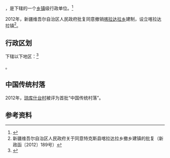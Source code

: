 {{中国乡级行政区|65/40/27/205/000}}

'''{{PAGENAMEBASE}}'''，是{{PRC admin/fullname|65/40/27/205/000|3}}下辖的一个[[乡镇|乡镇]]级行政单位。<ref>{{PRC admin/ref sgc|{{PRC admin/parent|65/40/27/205/000}}}}</ref>

2012年，新疆维吾尔自治区人民政府批复同意撤销[[喀拉达拉乡|喀拉达拉乡]]建制，设立喀拉达拉镇<ref>新疆维吾尔自治区人民政府关于同意特克斯县喀拉达拉乡撤乡建镇的批复（新政函〔2012〕189号）</ref>。

== 行政区划 ==

{{PAGENAMEBASE}}下辖以下地区：<ref>{{PRC admin/ref sgc|65/40/27/205/000}}</ref>

{{PRC admin/children|65/40/27/205/000}}。

==中国传统村落==
2012年，[[琼库什台村|琼库什台村]]被评为首批“中国传统村落”。

== 参考资料 ==

{{reflist}}

{{行政区划小作品}}
{{PRC admin/navcat|65/40/27/205/000}}